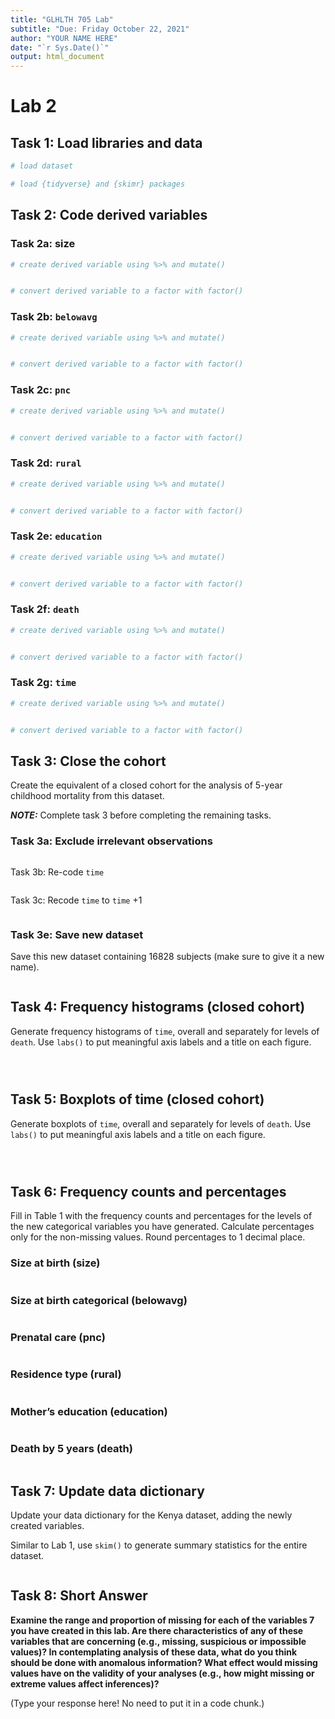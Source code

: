 ```yaml
---
title: "GLHLTH 705 Lab"
subtitle: "Due: Friday October 22, 2021"
author: "YOUR NAME HERE"
date: "`r Sys.Date()`"
output: html_document
---
```


# Lab 2 {.tabset}

## Task 1: Load libraries and data

```r
# load dataset


```


```r
# load {tidyverse} and {skimr} packages


```


## Task 2: Code derived variables


### Task 2a: size 

```r
# create derived variable using %>% and mutate()


# convert derived variable to a factor with factor()


```



### Task 2b: `belowavg` 


```r
# create derived variable using %>% and mutate()


# convert derived variable to a factor with factor()


```


### Task 2c: `pnc` 


```r
# create derived variable using %>% and mutate()


# convert derived variable to a factor with factor()


```




### Task 2d: `rural` 


```r
# create derived variable using %>% and mutate()


# convert derived variable to a factor with factor()


```




### Task 2e: `education` 


```r
# create derived variable using %>% and mutate()


# convert derived variable to a factor with factor()


```





### Task 2f: `death` 


```r
# create derived variable using %>% and mutate()


# convert derived variable to a factor with factor()


```




### Task 2g: `time` 


```r
# create derived variable using %>% and mutate()


# convert derived variable to a factor with factor()


```



## Task 3: Close the cohort

Create the equivalent of a closed cohort for the analysis of 5-year childhood mortality from this dataset. 

*__NOTE:__* Complete task 3 before completing the remaining tasks.

### Task 3a: Exclude irrelevant observations

```r

```


Task 3b: Re-code `time`

```r

```


Task 3c: Recode `time` to `time` +1

```r

```


### Task 3e: Save new dataset

Save this new dataset containing 16828 subjects (make sure to give it a new name).

```r

```


## Task 4: Frequency histograms (closed cohort)


Generate frequency histograms of `time`, overall and separately for levels of `death`.  Use `labs()` to put meaningful axis labels and a title on each figure.

```r

```


```r

```

```r

```



## Task 5: Boxplots of time (closed cohort)

Generate boxplots of `time`, overall and separately for levels of `death`. Use `labs()` to put meaningful axis labels and a title on each figure.

```r

```


```r

```

```r

```


## Task 6: Frequency counts and percentages 

Fill in Table 1 with the frequency counts and percentages for the levels of the new categorical variables you have generated.  Calculate percentages only for the non-missing values.  Round percentages to 1 decimal place. 

### Size at birth (size)

```r

```

### Size at birth categorical (belowavg)
```r

```

### Prenatal care (pnc)
```r

```

### Residence type (rural)
```r

```

### Mother's education (education)
```r

```

### Death by 5 years (death)

```r

```


## Task 7: Update data dictionary 

Update your data dictionary for the Kenya dataset, adding the newly created variables.

Similar to Lab 1, use `skim()` to generate summary statistics for the entire dataset.

```r

```


## Task 8: Short Answer

__Examine the range and proportion of missing for each of the variables 7 you have created in this lab.  Are there characteristics of any of these variables that are concerning (e.g., missing, suspicious or impossible values)?  In contemplating analysis of these data, what do you think should be done with anomalous information?  What effect would missing values have on the validity of your analyses (e.g., how might missing or extreme values affect inferences)?__


(Type your response here! No need to put it in a code chunk.)
